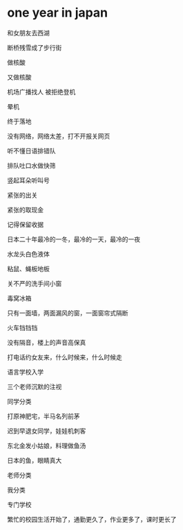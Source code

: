 # one year in japan

和女朋友去西湖

断桥残雪成了步行街

做核酸

又做核酸

机场广播找人 被拒绝登机

晕机

终于落地

没有网络，网络太差，打不开报关网页

听不懂日语排错队

排队吐口水做快筛

竖起耳朵听叫号

紧张的出关

紧张的取现金

记得保留收据

日本二十年最冷的一冬，最冷的一天，最冷的一夜

水龙头白色液体

粘鼠、蝇板地板

关不严的洗手间小窗

毒窝冰箱

只有一面墙，两面漏风的窗，一面窗帘式隔断

火车铛铛铛

没有隔音，楼上的声音高保真

打电话约女友来，什么时候来，什么时候走

语言学校入学

三个老师沉默的注视

同学分类

打原神肥宅，半马名列前茅

迟到早退女同学，娃娃机刺客

东北金发小姑娘，料理做鱼汤

日本的鱼，眼睛真大

老师分类

我分类

专门学校

繁忙的校园生活开始了，通勤更久了，作业更多了，课时更长了


